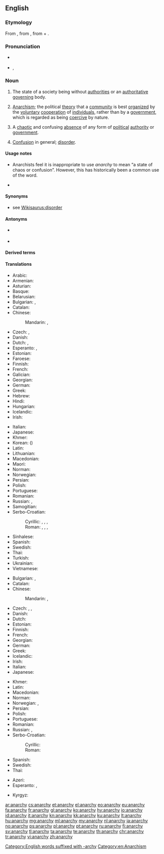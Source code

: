 ==English==
{{wikipedia}}

===Etymology===
From {{der|en|NL.|anarchia}}, from {{der|en|grc|ἀναρχία}}, from {{m|grc|ἀν-|t=not}} + {{m|grc|ἀρχή|t=power, authority}}.

===Pronunciation===
* {{a|UK}} {{IPA|/ˈæ.nə.ki/|lang=en}}
* {{a|US}} {{enPR|ănʹär-kē}}, {{IPA|/ˈæn.ɑɹ.ki/|lang=en}}

===Noun===
{{en-noun|~|anarchies}}

# {{lb|en|uncountable}} The state of a society being without [[authorities]] or an [[authoritative]] [[govern]]ing body.
# {{lb|en|uncountable}} [[anarchism|Anarchism]]; the political [[theory]] that a [[community]] is best [[organize|organized]] by the [[voluntary]] [[cooperation]] of [[individual]]s, rather than by a [[government]], which is regarded as being [[coercive]] by nature.
# {{lb|en|countable}} A [[chaotic]] and confusing [[absence]] of any form of [[political]] [[authority]] or [[government]].
# [[confusion|Confusion]] in general; [[disorder]].

====Usage notes====
* {{sense|confusion or misunderstanding in general}} Anarchists feel it is inappropriate to use ''anarchy'' to mean “a state of chaos or confusion”. However, this has historically been a common use of the word.

* {{seeCites}}

====Synonyms====
* see [[Wikisaurus:disorder]]

====Antonyms====
* {{sense|all senses}} {{l|en|nonanarchy}} {{qualifier|rare}}
* {{sense|disorder}} {{l|en|order}}

====Derived terms====
{{der3|anarchic|anarchical|anarchically|anarchism|anarchist|anarcho-|lang=en}}

====Translations====
{{trans-top|absence of any form of political authority or government}}
* Arabic: {{t|ar|فَوْضَى|f}}
* Armenian: {{t+|hy|անիշխանություն}}
* Asturian: {{t|ast|anarquía|f}}
* Basque: {{t|eu|anarkia}}
* Belarusian: {{t|be|ана́рхія|f}}
* Bulgarian: {{t+|bg|ана́рхия|f}}, {{t+|bg|безвла́стие|n}}
* Catalan: {{t+|ca|anarquia|f}}
* Chinese:
*: Mandarin: {{t|cmn|無政府狀態}}, {{t|cmn|无政府状态|tr=wúzhèngfǔ zhuàngtài}}
* Czech: {{t+|cs|anarchie|f}}, {{t|cs|bezvládí|n}}
* Danish: {{t+|da|anarki|n}}
* Dutch: {{t+|nl|anarchie|f}}, {{t|nl|regeringsloosheid|f}}
* Esperanto: {{t|eo|anarkio}}, {{t|eo|anarĥio}}
* Estonian: {{t|et|anarhia}}
* Faroese: {{t|fo|stjórnarloysi|n}}
* Finnish: {{t+|fi|anarkia}}
* French: {{t+|fr|anarchie|f}}
* Galician: {{t+|gl|anarquía|f}}
* Georgian: {{t|ka|ანარქია}}
* German: {{t+|de|Anarchie|f}}
* Greek: {{t+|el|αναρχία|f}}
* Hebrew: {{t+|he|אנרכיה|f|tr=anárkhia}}
* Hindi: {{t+|hi|अराजकता|tr=arājakatā}}
* Hungarian: {{t+|hu|anarchia}}
* Icelandic: {{t+|is|stjórnleysi|n}}
* Irish: {{t|ga|anlathas|m}}
{{trans-mid}}
* Italian: {{t+|it|anarchia|f}}
* Japanese: {{t|ja|無政府状態|tr=むせいふじょうたい, museifu jōtai}}
* Khmer: {{t+|km|អនាធិបតេយ្យ|tr=a’naatʰippa’tay}}
* Korean: {{t|ko|무정부 상태}} ({{t|ko|無政府狀態}})
* Latin: {{t|la|anarchia|f}}
* Lithuanian: {{t+|lt|anarchija|f}}
* Macedonian: {{t|mk|анархија|f}}
* Maori: {{t|mi|turekoretanga}}
* Norman: {{t|nrf|anarchie|f}} {{qualifier|Jersey}}
* Norwegian: {{t+|no|anarki|n}}
* Persian: {{t-needed|fa}}
* Polish: {{t+|pl|anarchia}}
* Portuguese: {{t+|pt|anarquia|f}}
* Romanian: {{t+|ro|anarhie}}
* Russian: {{t+|ru|ана́рхия|f}}, {{t+|ru|безвла́стие|n}}
* Samogitian: {{t|sgs|anarkėjė|f}}
* Serbo-Croatian:
*: Cyrillic: {{t|sh|ана̀рхија|f}}, {{t|sh|бѐспра̄вље|n}}, {{t|sh|беза́коње|n}}, {{t|sh|бѐзвла̄шће|n}}
*: Roman: {{t+|sh|anàrhija|f}}, {{t+|sh|bèsprāvlje|n}}, {{t+|sh|bezákonje|n}}, {{t+|sh|bèzvlāšće|n}}
* Sinhalese: {{t|si|අරාජික}}
* Spanish: {{t+|es|anarquía|f}}
* Swedish: {{t+|sv|anarki|c}}
* Thai: {{t|th|อนาธิปไตย|tr=anathipatai}}
* Turkish: {{t+|tr|anarşi}}
* Ukrainian: {{t+|uk|ана́рхія|f}}
* Vietnamese: {{t|vi|tình trạng vô chính phủ}}
{{trans-bottom}}

{{trans-top|political disorder and confusion}}
* Bulgarian: {{t+|bg|ана́рхия|f}}, {{t+|bg|безре́дие|n}}
* Catalan: {{t+|ca|anarquia|f}}
* Chinese:
*: Mandarin: {{t|cmn|無政府狀態}}, {{t|cmn|无政府状态|tr=wúzhèngfǔ zhuàngtài}}
* Czech: {{t+|cs|anarchie|f}}, {{t|cs|bezvládí|n}}, {{t|cs|zmatek|m}}
* Danish: {{t+|da|anarki|n}}
* Dutch: {{t+|nl|anarchie|f}}
* Estonian: {{t|et|anarhia}}
* Finnish: {{t+|fi|anarkia}}
* French: {{t+|fr|anarchie|f}}
* Georgian: {{t|ka|ანარქია}}
* German: {{t+|de|Anarchie|f}}
* Greek: {{t+|el|αναρχία|f}}
* Icelandic: {{t+|is|stjórnleysi|n}}
* Irish: {{t|ga|anlathas|m}}
* Italian: {{t+|it|anarchia|f}}
* Japanese: {{t|ja|跳梁跋扈|tr=chōryōbakko}}
{{trans-mid}}
* Khmer: {{t+|km|អនាធិបតេយ្យ|tr=a’naatʰippa’tay}}
* Latin: {{t|la|anarchia|f}}
* Macedonian: {{t|mk|анархија|f}}
* Norman: {{t|nrf|anarchie|f}} {{qualifier|Jersey}}
* Norwegian: {{t+|no|anarki|n}}, {{t|no|vanstyre|n}}
* Persian: {{t+|fa|هرج و مرج}}
* Polish: {{t+|pl|anarchia}}
* Portuguese: {{t+|pt|anarquia|f}}
* Romanian: {{t+|ro|anarhie}}
* Russian: {{t+|ru|ана́рхия|f}}, {{t+|ru|безвла́стие|n}}
* Serbo-Croatian:
*: Cyrillic: {{t|sh|ана̀рхија|f}}
*: Roman: {{t+|sh|anàrhija|f}}
* Spanish: {{t+|es|anarquía|f}}
* Swedish: {{t+|sv|anarki|c}}
* Thai: {{t|th|อนาธิปไตย|tr=anathipatai}}
{{trans-bottom}}

{{checktrans-top}}
* Azeri: {{t-check|az|anarxiya}}
* Esperanto: {{t-check|eo|anarkio}}, {{t-check|eo|anarĥio}}
{{trans-mid}}
* Kyrgyz: {{t-check|ky|анархия}}
{{trans-bottom}}

[[Category:English words suffixed with -archy]]
[[Category:en:Anarchism]]

[[ar:anarchy]]
[[cs:anarchy]]
[[et:anarchy]]
[[el:anarchy]]
[[eo:anarchy]]
[[eu:anarchy]]
[[fa:anarchy]]
[[fr:anarchy]]
[[gl:anarchy]]
[[ko:anarchy]]
[[hy:anarchy]]
[[io:anarchy]]
[[id:anarchy]]
[[it:anarchy]]
[[kn:anarchy]]
[[kk:anarchy]]
[[ku:anarchy]]
[[lt:anarchy]]
[[hu:anarchy]]
[[mg:anarchy]]
[[ml:anarchy]]
[[my:anarchy]]
[[nl:anarchy]]
[[ja:anarchy]]
[[no:anarchy]]
[[ps:anarchy]]
[[pl:anarchy]]
[[pt:anarchy]]
[[ru:anarchy]]
[[fi:anarchy]]
[[sv:anarchy]]
[[tl:anarchy]]
[[ta:anarchy]]
[[te:anarchy]]
[[th:anarchy]]
[[chr:anarchy]]
[[tr:anarchy]]
[[vi:anarchy]]
[[zh:anarchy]]